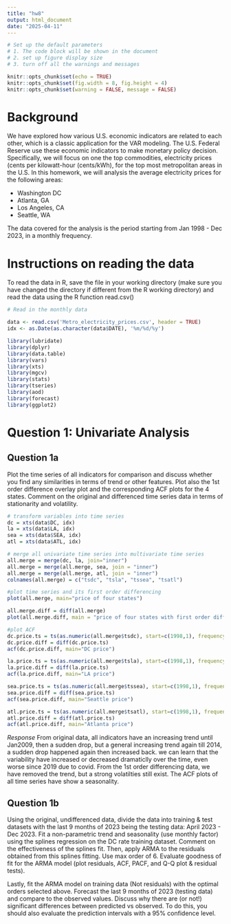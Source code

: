 ```yaml
---
title: "hw8"
output: html_document
date: "2025-04-11"
---
```


```r
# Set up the default parameters
# 1. The code block will be shown in the document
# 2. set up figure display size
# 3. turn off all the warnings and messages

knitr::opts_chunk$set(echo = TRUE)
knitr::opts_chunk$set(fig.width = 8, fig.height = 4)
knitr::opts_chunk$set(warning = FALSE, message = FALSE)

```
# Background

We have explored how various U.S. economic indicators are related to each other, which is a classic application for the VAR modeling. The U.S. Federal Reserve use these economic indicators to make monetary policy decision. Specifically, we will focus on one the top commodities, electricity prices (cents per kilowatt-hour (cents/kWh), for the top most metropolitan areas in the U.S. In this homework, we will analysis the average electricity prices for the following areas:

-   Washington DC
-   Atlanta, GA
-   Los Angeles, CA
-   Seattle, WA

The data covered for the analysis is the period starting from Jan 1998 - Dec 2023, in a monthly frequency.

# Instructions on reading the data

To read the data in R, save the file in your working directory (make sure you have changed the directory if different from the R working directory) and read the data using the R function read.csv()

```r
# Read in the monthly data

data <- read.csv('Metro_electricity_prices.csv', header = TRUE)
idx <- as.Date(as.character(data$DATE), '%m/%d/%y')

```


```r
library(lubridate)
library(dplyr)
library(data.table)
library(vars)
library(xts)
library(mgcv)
library(stats)
library(tseries)
library(aod)
library(forecast)
library(ggplot2)
```
# Question 1: Univariate Analysis

## Question 1a

Plot the time series of all indicators for comparison and discuss whether you find any similarities in terms of trend or other features.
Plot also the 1st order difference overlay plot and the corresponding ACF plots for the 4 states. Comment on the original and differenced time series data in terms of stationarity and volatility.

```r
# transform variables into time series
dc = xts(data$DC, idx)
la = xts(data$LA, idx)
sea = xts(data$SEA, idx)
atl = xts(data$ATL, idx)

# merge all univariate time series into multivariate time series 
all.merge = merge(dc, la, join="inner")
all.merge = merge(all.merge, sea, join = "inner")
all.merge = merge(all.merge, atl, join = "inner")
colnames(all.merge) = c("tsdc", "tsla", "tssea", "tsatl")

#plot time series and its first order differencing
plot(all.merge, main="price of four states")

all.merge.diff = diff(all.merge)
plot(all.merge.diff, main = "price of four states with first order differencing")

#plot ACF 
dc.price.ts = ts(as.numeric(all.merge$tsdc), start=c(1998,1), frequency = 4)
dc.price.diff = diff(dc.price.ts)
acf(dc.price.diff, main="DC price")

la.price.ts = ts(as.numeric(all.merge$tsla), start=c(1998,1), frequency = 4)
la.price.diff = diff(la.price.ts)
acf(la.price.diff, main="LA price")

sea.price.ts = ts(as.numeric(all.merge$tssea), start=c(1998,1), frequency = 4)
sea.price.diff = diff(sea.price.ts)
acf(sea.price.diff, main="Seattle price")

atl.price.ts = ts(as.numeric(all.merge$tsatl), start=c(1998,1), frequency = 4)
atl.price.diff = diff(atl.price.ts)
acf(atl.price.diff, main="Atlanta price")

```


*Response*
From original data, all indicators have an increasing trend until Jan2009, then a sudden drop, but a general increasing trend again till 2014, a sudden drop happened again then increased back. we can learn that the variability have increased or decreased dramaticlly over the time, even worse since 2019 due to covid. From the 1st order differencing data, we have removed the trend, but a strong volatilties still exist. The ACF plots of all time series have show a seasonality. 

## Question 1b

Using the original, undifferenced data, divide the data into training & test datasets with the last 9 months of 2023 being the testing data: April 2023 - Dec 2023. Fit a non-parametric trend and seasonality (use monthly factor) using the splines regression on the DC rate training dataset. Comment on the effectiveness of the splines fit. Then, apply ARMA to the residuals obtained from this splines fitting. Use max order of 6. Evaluate goodness of fit for the ARMA model (plot residuals, ACF, PACF, and Q-Q plot & residual tests).

Lastly, fit the ARMA model on training data (Not residuals) with the optimal orders selected above. Forecast the last 9 months of 2023 (testing data) and compare to the observed values. Discuss why there are (or not!) significant differences between predicted vs observed. To do this, you should also evaluate the prediction intervals with a 95% confidence level.




















